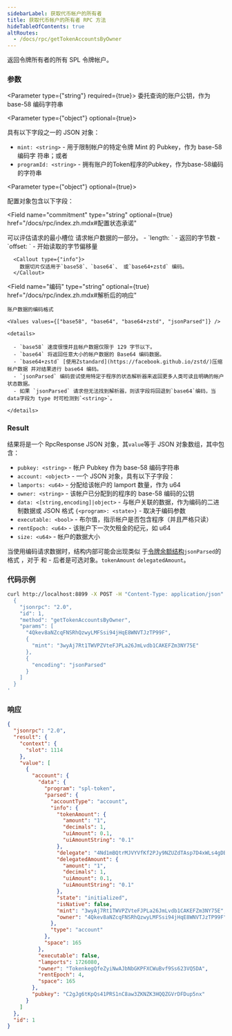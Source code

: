 ```yaml
---
sidebarLabel: 获取代币帐户的所有者
title: 获取代币帐户的所有者 RPC 方法
hideTableOfContents: true
altRoutes:
  - /docs/rpc/getTokenAccountsByOwner
---
```


返回令牌所有者的所有 SPL 令牌帐户。

<DocSideBySide>

<DocLeftSide>

### 参数

<Parameter type={"string"} required={true}>
  委托查询的账户公钥，作为 base-58 编码字符串
</Parameter>

<Parameter type={"object"} optional={true}>

具有以下字段之一的 JSON 对象：

- `mint: <string>` - 用于限制帐户的特定令牌 Mint 的 Pubkey，作为 base-58 编码字
  符串；或者
- `programId: <string>` - 拥有账户的Token程序的Pubkey，作为base-58编码的字符串

</Parameter>

<Parameter type={"object"} optional={true}>

配置对象包含以下字段：

<Field
  name="commitment"
  type="string"
  optional={true}
  href="/docs/rpc/index.zh.mdx#配置状态承诺"
></Field>

<Field name="minContextSlot" type="number" optional={true}>
  可以评估请求的最小槽位
</Field>

  <Field name="dataSlice" type="object" optional={true}>
    请求帐户数据的一部分。
    - `length: <usize>` - 返回的字节数
    - `offset: <usize>` - 开始读取的字节偏移量

      <Callout type={"info"}>
        数据切片仅适用于`base58`、`base64`、 或`base64+zstd` 编码。
      </Callout>

  </Field>

  <Field
    name="编码"
    type="string"
    optional={true}
    href="/docs/rpc/index.zh.mdx#解析后的响应"
  >

    账户数据的编码格式

    <Values values={["base58", "base64", "base64+zstd", "jsonParsed"]} />

    <details>

      - `base58` 速度很慢并且帐户数据仅限于 129 字节以下。
      - `base64` 将返回任意大小的帐户数据的 Base64 编码数据。
      - `base64+zstd` [使用Zstandard](https://facebook.github.io/zstd/)压缩帐户数据 并对结果进行 base64 编码。
      - `jsonParsed` 编码尝试使用特定于程序的状态解析器来返回更多人类可读且明确的帐户状态数据。
      - 如果 `jsonParsed` 请求但无法找到解析器，则该字段将回退到`base64`编码，当data字段为 type 时可检测到`<string>`。

    </details>

  </Field>

</Parameter>

### Result

结果将是一个 RpcResponse JSON 对象，其`value`等于 JSON 对象数组，其中包含：

- `pubkey: <string>` - 帐户 Pubkey 作为 base-58 编码字符串
- `account: <object>` - 一个 JSON 对象，具有以下子字段：
- `lamports: <u64>` - 分配给该帐户的 lamport 数量，作为 u64
- `owner: <string>` - 该帐户已分配到的程序的 base-58 编码的公钥
- `data: <[string,encoding]|object>` - 与帐户关联的数据，作为编码的二进制数据或
  JSON 格式 `{<program>: <state>}` - 取决于编码参数
- `executable: <bool>` - 布尔值，指示帐户是否包含程序（并且严格只读）
- `rentEpoch: <u64>` - 该账户下一次欠租金的纪元，如 u64
- `size: <u64>` - 帐户的数据大小

当使用编码请求数据时，结构内部可能会出现类似
于[令牌余额结构](/docs/rpc/json-structures.zh#代币余额)`jsonParsed`的格式 ，对于
和 - 后者是可选对象。`tokenAmount` `delegatedAmount`。

</DocLeftSide>

<DocRightSide>

### 代码示例

```bash
curl http://localhost:8899 -X POST -H "Content-Type: application/json" -d '
  {
    "jsonrpc": "2.0",
    "id": 1,
    "method": "getTokenAccountsByOwner",
    "params": [
      "4Qkev8aNZcqFNSRhQzwyLMFSsi94jHqE8WNVTJzTP99F",
      {
        "mint": "3wyAj7Rt1TWVPZVteFJPLa26JmLvdb1CAKEFZm3NY75E"
      },
      {
        "encoding": "jsonParsed"
      }
    ]
  }
'
```

### 响应

```json
{
  "jsonrpc": "2.0",
  "result": {
    "context": {
      "slot": 1114
    },
    "value": [
      {
        "account": {
          "data": {
            "program": "spl-token",
            "parsed": {
              "accountType": "account",
              "info": {
                "tokenAmount": {
                  "amount": "1",
                  "decimals": 1,
                  "uiAmount": 0.1,
                  "uiAmountString": "0.1"
                },
                "delegate": "4Nd1mBQtrMJVYVfKf2PJy9NZUZdTAsp7D4xWLs4gDB4T",
                "delegatedAmount": {
                  "amount": "1",
                  "decimals": 1,
                  "uiAmount": 0.1,
                  "uiAmountString": "0.1"
                },
                "state": "initialized",
                "isNative": false,
                "mint": "3wyAj7Rt1TWVPZVteFJPLa26JmLvdb1CAKEFZm3NY75E",
                "owner": "4Qkev8aNZcqFNSRhQzwyLMFSsi94jHqE8WNVTJzTP99F"
              },
              "type": "account"
            },
            "space": 165
          },
          "executable": false,
          "lamports": 1726080,
          "owner": "TokenkegQfeZyiNwAJbNbGKPFXCWuBvf9Ss623VQ5DA",
          "rentEpoch": 4,
          "space": 165
        },
        "pubkey": "C2gJg6tKpQs41PRS1nC8aw3ZKNZK3HQQZGVrDFDup5nx"
      }
    ]
  },
  "id": 1
}
```

</DocRightSide>
</DocSideBySide>
